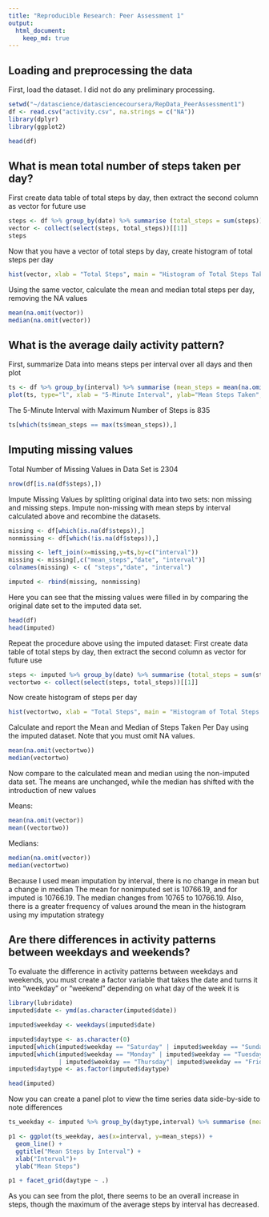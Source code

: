 ```yaml
---
title: "Reproducible Research: Peer Assessment 1"
output: 
  html_document:
    keep_md: true
---
```



## Loading and preprocessing the data

First, load the dataset. I did not do any preliminary processing.

```r
setwd("~/datascience/datasciencecoursera/RepData_PeerAssessment1")
df <- read.csv("activity.csv", na.strings = c("NA"))
library(dplyr)
library(ggplot2)

head(df)

```

## What is mean total number of steps taken per day?

First create data table of total steps by day, then extract the second column as vector for future use

```r
steps <- df %>% group_by(date) %>% summarise (total_steps = sum(steps)) 
vector <- collect(select(steps, total_steps))[[1]]
steps
```

Now that you have a vector of total steps by day, create histogram of total steps per day

```r
hist(vector, xlab = "Total Steps", main = "Histogram of Total Steps Taken per Day")
```


Using the same vector, calculate the mean and median total steps per day, removing the NA values


```r
mean(na.omit(vector))
median(na.omit(vector))
```

## What is the average daily activity pattern?

First, summarize Data into means steps per interval over all days and then plot

```r
ts <- df %>% group_by(interval) %>% summarise (mean_steps = mean(na.omit(steps)))
plot(ts, type="l", xlab = "5-Minute Interval", ylab="Mean Steps Taken", main = "Time Series Plot of Mean Steps Taken by Interval")
```

The 5-Minute Interval with Maximum Number of Steps is 835

```r
ts[which(ts$mean_steps == max(ts$mean_steps)),]
```

## Imputing missing values

Total Number of Missing Values in Data Set is 2304

```r
nrow(df[is.na(df$steps),])
```

Impute Missing Values by splitting original data into two sets: non missing and missing steps. Impute non-missing with mean steps by interval calculated above and recombine the datasets.

```r
missing <- df[which(is.na(df$steps)),]
nonmissing <- df[which(!is.na(df$steps)),]

missing <- left_join(x=missing,y=ts,by=c("interval"))
missing <- missing[,c("mean_steps","date", "interval")]
colnames(missing) <- c( "steps","date", "interval")

imputed <- rbind(missing, nonmissing)
```

Here you can see that the missing values were filled in by comparing the original date set to the imputed data set.

```r
head(df)
head(imputed)
```


Repeat the procedure above using the imputed dataset: First create data table of total steps by day, then extract the second column as vector for future use

```r
steps <- imputed %>% group_by(date) %>% summarise (total_steps = sum(steps)) 
vectortwo <- collect(select(steps, total_steps))[[1]]
```

Now create histogram of steps per day

```r
hist(vectortwo, xlab = "Total Steps", main = "Histogram of Total Steps Taken per Day w/ Imputed Data")
```


Calculate and report the Mean and Median of Steps Taken Per Day using the imputed dataset. Note that you must omit NA values.

```r
mean(na.omit(vectortwo))
median(vectortwo)
```

Now compare to the calculated mean and median using the non-imputed data set. The means are unchanged, while the median has shifted with the introduction of new values

Means:
```r
mean(na.omit(vector))
mean((vectortwo))
```

Medians:
```r
median(na.omit(vector))
median(vectortwo)
```

Because I used mean imputation by interval, there is no change in mean but a change in median The mean for nonimputed set is 10766.19, and for imputed is 10766.19. The median changes from 10765 to 10766.19. Also,
there is a greater frequency of values around the mean in the histogram using my imputation strategy

## Are there differences in activity patterns between weekdays and weekends?

To evaluate the difference in activity patterns between weekdays and weekends, you must create a factor variable that takes the date and turns it into "weekday" or "weekend" depending on what day of the week it is

```r

library(lubridate)
imputed$date <- ymd(as.character(imputed$date))

imputed$weekday <- weekdays(imputed$date)

imputed$daytype <- as.character(0)
imputed[which(imputed$weekday == "Saturday" | imputed$weekday == "Sunday"),"daytype"] <- as.character("weekend")
imputed[which(imputed$weekday == "Monday" | imputed$weekday == "Tuesday" | imputed$weekday == "Wednesday"
              | imputed$weekday == "Thursday"| imputed$weekday == "Friday"),"daytype"] <- as.character("weekday")
imputed$daytype <- as.factor(imputed$daytype)

head(imputed)
```

Now you can create a panel plot to view the time series data side-by-side to note differences

```r
ts_weekday <- imputed %>% group_by(daytype,interval) %>% summarise (mean_steps = mean(na.omit(steps)))

p1 <- ggplot(ts_weekday, aes(x=interval, y=mean_steps)) +
  geom_line() +
  ggtitle("Mean Steps by Interval") +
  xlab("Interval")+
  ylab("Mean Steps")

p1 + facet_grid(daytype ~ .)
```

As you can see from the plot, there seems to be an overall increase in steps, though the maximum of the average steps by interval has decreased.
